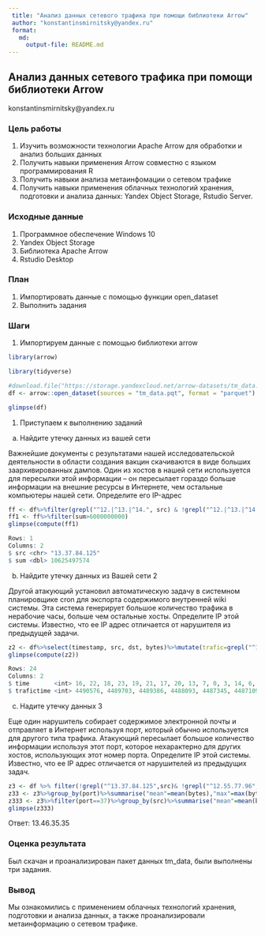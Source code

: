 ---
 title: "Анализ данных сетевого трафика при помощи библиотеки Arrow"
 author: "konstantinsmirnitsky@yandex.ru"
 format: 
   md:
     output-file: README.md
---

## Анализ данных сетевого трафика при помощи библиотеки Arrow

konstantinsmirnitsky@yandex.ru

### Цель работы

1. Изучить возможности технологии Apache Arrow для обработки и анализ больших
 данных
2. Получить навыки применения Arrow совместно с языком программирования R
3. Получить навыки анализа 
метаинфомации о сетевом трафике
4. Получить навыки применения облачных технологий хранения, подготовки и
 анализа данных: Yandex Object Storage, Rstudio Server.
 
### Исходные данные

1. Программное обеспечение Windows 10
2. Yandex Object Storage
3. Библиотека Apache Arrow
4. Rstudio Desktop

### План

1. Импортировать данные с помощью функции open_dataset
2. Выполнить задания

### Шаги 

1. Импортируем данные с помощью библиотеки arrow

```{r}
library(arrow)
```

```{r}
library(tidyverse)
```

```{r}
#download.file("https://storage.yandexcloud.net/arrow-datasets/tm_data.pqt",destfile = "tm_data.pqt")
df <- arrow::open_dataset(sources = "tm_data.pqt", format = "parquet")
```

```{r}
glimpse(df)
```

1. Приступаем к выполнению заданий

a) Найдите утечку данных из вашей сети

Важнейшие документы с результатами нашей исследовательской деятельности в области создания вакцин скачиваются в виде больших заархивированных дампов. Один из хостов в нашей сети используется для пересылки этой информации – он пересылает гораздо больше информации на внешние ресурсы в Интернете, чем остальные компьютеры нашей сети. Определите его IP-адрес
 
```{r}
ff <- df%>%filter(grepl("^12.|^13.|^14.", src) & !grepl("^12.|^13.|^14.", dst))%>%group_by(src) %>% summarise("sum" = sum(bytes)) %>% select(src,sum) 
ff1 <- ff%>%filter(sum>6000000000)
glimpse(compute(ff1)
```

```{r}
Rows: 1
Columns: 2
$ src <chr> "13.37.84.125"
$ sum <dbl> 10625497574
```

b) Найдите утечку данных из Вашей сети 2

Другой атакующий установил автоматическую задачу в системном планировщике cron для экспорта содержимого внутренней wiki системы. Эта система генерирует большое количество трафика в нерабочие часы, больше чем остальные хосты. Определите IP этой системы. Известно, что ее IP адрес отличается от нарушителя из предыдущей задачи.

```{r}
z2 <- df%>%select(timestamp, src, dst, bytes)%>%mutate(trafic=grepl("^12.|^13.|^14.", src) & !grepl("^12.|^13.|^14.",dst),time=hour(as_datetime(timestamp/1000))) %>%filter(trafic==TRUE,time>=0&time<=24)%>% group_by(time)%>%summarise(trafictime=n())%>%arrange(desc(trafictime))
glimpse(compute(z2))
```

```{r}
Rows: 24
Columns: 2
$ time       <int> 16, 22, 18, 23, 19, 21, 17, 20, 13, 7, 0, 3, 14, 6, 12, 10,…
$ trafictime <int> 4490576, 4489703, 4489386, 4488093, 4487345, 4487109, 44835…
```
c) Надите утечку данных 3

Еще один нарушитель собирает содержимое электронной почты и отправляет в Интернет используя порт, который обычно используется для другого типа трафика. Атакующий пересылает большое количество информации используя этот порт, которое нехарактерно для других хостов, использующих этот номер порта. Определите IP этой системы. Известно, что ее IP адрес отличается от нарушителей из предыдущих задач.

```{r}
z3 <- df %>% filter(!grepl("^13.37.84.125",src)& !grepl("^12.55.77.96",src))%>% select(src, bytes, port) 
z33 <- z3%>%group_by(port)%>%summarise("mean"=mean(bytes),"max"=max(bytes),"sum"=sum(bytes))%>%mutate("Raz"= max-mean)%>%filter(Raz!=0, Raz>170000)
z333 <- z3%>%filter(port==37)%>%group_by(src)%>%summarise("mean"=mean(bytes))%>%filter(mean>37543)%>%select(src)
glimpse(z333)
```
Ответ: 13.46.35.35

### Оценка результата

Был скачан и проанализирован пакет данных tm_data, были выполнены три задания.

### Вывод

Мы ознакомились с применением облачных технологий хранения, подготовки и анализа данных, а также проанализировали метаинформацию о сетевом трафике.